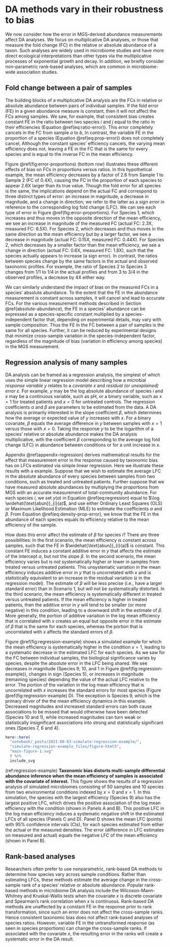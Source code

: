 # DA methods vary in their robustness to bias {#differential-abundance}

<!-- # Differential-abundance methods vary in their robustness to taxonomic bias  -->

We now consider how the error in MGS-derived abundance measurements affect DA analyses.
We focus on multiplicative DA analyses, or those that measure the fold change (FC) in the relative or absolute abundance of a taxon.
Such analyses are widely used in microbiome studies and have more direct ecological interpretations than other types via the multiplicative processes of exponential growth and decay.
In addition, we briefly consider non-parametric rank-based analyses, which are common in microbiome-wide association studies.

## Fold change between a pair of samples

The building blocks of a multiplicative DA analysis are the FCs in relative or absolute abundance between pairs of individual samples.
If the fold error (FE) in a given abundance measure is constant, then it will not affect the FCs among samples.
<!-- Ratios -->
We saw, for example, that consistent bias creates constant FE in the ratio between two species $i$ and $j$ equal to the ratio in their efficiencies (Equation \@ref(eq:ratio-error)).
This error completely cancels in the FC from sample $a$ to $b$,
\begin{align}
  (\#eq:ratio-fc-error)
\underbrace{\frac{\widehat{\text{ratio}}_{i/j}(b)}{\widehat{\text{ratio}}_{i/j}(a)}} _\text{measured FC}
  &= \frac
    {\text{ratio}_{i/j}(b) \cdot \cancel{\text{efficiency}_{i} / {\text{efficiency}_j}}}
    {\text{ratio}_{i/j}(a) \cdot \cancel{\text{efficiency}_{i} / {\text{efficiency}_j}}}
\\[0.5ex]
  &=
  \underbrace{\frac{\text{ratio}_{i/j}(b)}{\text{ratio}_{i/j}(a)}}_\text{actual FC}
  .
\end{align}
<!-- Proportions -->
In contrast, the variable FE in the proportion of a species (Equation \@ref(eq:prop-error)) does not completely cancel,
\begin{align}
  (\#eq:prop-fc-error)
\underbrace{\frac{\widehat{\text{prop}}_{i}(b)}{\widehat{\text{prop}}_{i}(a)}} _\text{measured FC}
  &= \frac
    {\text{prop}_{i}(b) \cdot \cancel{\text{efficiency}_{i}} / {\text{efficiency}_S(b)}}
    {\text{prop}_{i}(a) \cdot \cancel{\text{efficiency}_{i}} / {\text{efficiency}_S(a)}}
\\[0.5ex]
  &=
  \underbrace{\frac{\text{prop}_{i}(b)}{\text{prop}_{i}(a)}}_\text{actual FC}
  \cdot
  \underbrace{\left[\frac{\text{efficiency}_S(b)}{\text{efficiency}_S(a)}\right]^{-1}}_\text{fold error}
  .
\end{align}
Although the constant species' efficiency cancels, the varying mean efficiency does not, leaving a FE in the FC that is the same for every species and is equal to the inverse FC in the mean efficiency.

Figure \@ref(fig:error-proportions) (bottom row) illustrates these different effects of bias on FCs in proportions versus ratios.
In this hypothetical example, the mean efficiency decreases by a factor of 2.6 from Sample 1 to Sample 2 (FC of 0.4X), causing the FC in the proportion of each species to appear 2.6X larger than its true value.
Though the fold error for all species is the same, the implications depend on the actual FC and correspond to three distinct types of error: an increase in magnitude, a decrease in magnitude, and a change in direction; we refer to the latter as a _sign error_ in reference to the corresponding log fold change (LFC).
We can see each type of error in Figure \@ref(fig:error-proportions).
For Species 1, which increases and thus moves in the opposite direction of the mean efficiency, we see an increase in magnitude of the measured FC (actual FC: 2.3X, measured FC: 6.5X).
For Species 2, which decreases and thus moves in the same direction as the mean efficiency but by a larger factor, we see a decrease in magnitude (actual FC: 0.15X, measured FC: 0.44X).
For Species 2, which decreases by a smaller factor than the mean efficiency, we see a change in direction (actual FC: 0.6X, measured FC: 1.8X), such that the species actually appears to increase (a sign error).
In contrast, the ratios between species change by the same factors in the actual and observed taxonomic profiles.
For example, the ratio of Species 2 to Species 3 changes from $1/1$ to $1/4$ in the actual profiles and from $3$ to $3/4$ in the observed profiles, a decrease by 4X either way.

<!-- The ratios in sample 1 are Actual: 1:1:1, Observed: 1:18:6 -->
<!-- The ratios in sample 2 are Actual: 15:1:4, Observed: 5:6:8 -->

We can similarly understand the impact of bias on the measured FCs in a species' absolute abundance.
To the extent that the FE in the abundance measurement is constant across samples, it will cancel and lead to accurate FCs.
For the various measurement methods described in Section \@ref(absolute-abundance), the FE in a species' abundance can be expressed as a species-specific constant multiplied by a species-independent factor that, depending on experimental details, may vary with sample composition.
Thus the FE in the FC between a pair of samples is the same for all species.
Further, it can be reduced by experimental designs that minimize cross-sample variation in the species-independent factor, regardless of the magnitude of bias (variation in efficiency among species) in the MGS measurement.

## Regression analysis of many samples

DA analysis can be framed as a regression analysis, the simplest of which uses the simple linear regression model
\begin{align}
  (\#eq:regression)
  y(a) = \alpha + \beta x(a) + \varepsilon(a),
\end{align}
describing how a microbial _response variable_ $y$ relates to a _covariate_ $x$ and _residual (or unexplained) error_ $\varepsilon$.
For example, $y$ may be the log absolute abundance of species $i$ and $x$ may be a continuous variable, such as pH, or a binary variable, such as $x=1$ for treated patients and $x=0$ for untreated controls.
The regression coefficients $\alpha$ and $\beta$ are parameters to be estimated from the data.
A DA analysis is primarily interested in the slope coefficient $\beta$, which determines how the average or expected value of $y$ increases with $x$.
For a binary covariate, $\beta$ equals the average difference in $y$ between samples with $x=1$ versus those with $x=0$.
Taking the response $y$ to be the logarithm of a species' relative or absolute abundance makes the DA analysis multiplicative, with the coefficient $\beta$ corresponding to the average log fold change (LFC) in abundance between conditions or for a unit increase in $x$.

Appendix \@ref(appendix-regression) derives mathematical results for the effect that measurement error in the response caused by taxonomic bias has on LFCs estimated via simple linear regression.
Here we illustrate these results with a example.
Suppose that we wish to estimate the average LFC in the absolute abundance of every species between samples from two conditions, such as treated and untreated patients.
Further suppose that we have measured absolute abundances by multiplying the proportions from MGS with an accurate measurement of total-community abundance.
For each species $i$, we set $y(a)$ in Equation \@ref(eq:regression) equal to $\log \widehat{\text{abun}}_{i}(a)$, and use either Ordinary Least Squares (OLS) or Maximum Likelihood Estimation (MLE) to estimate the coefficients $\alpha$ and $\beta$.
From Equation \@ref(eq:density-prop-error), we know that the FE in the abundance of each species equals its efficiency relative to the mean efficiency of the sample.

How does this error affect the estimate of $\beta$ for species $i$?
There are three possibilities: 
In the first scenario, the mean efficiency is constant across samples, such that the FE in $\widehat{\text{abun}}_{i}(a)$ is constant.
This constant FE induces a constant additive error in $y$ that affects the estimate of the intercept $\alpha$, but not the slope $\beta$.
In the second scenario, the mean efficiency varies but is not systematically higher or lower in samples from treated versus untreated patients.
This unsystematic variation in the mean efficiency induces additive error in $y$ that is uncorrelated with $x$ and is statistically equivalent to an increase in the residual variation ($\epsilon$ in the regression model).
The estimate of $\beta$ will be less precise (i.e., have a larger standard error) than in Scenario 1, but will not be systematically distorted.
In the third scenario, the mean efficiency is systematically different in treated versus untreated patients.
If the mean efficiency is higher in treated patients, then the additive error in $y$ will tend to be smaller (or more negative) in this condition, leading to a downward shift in the estimate of $\beta$.
More generally, the portion of additive variation in the log mean efficiency that is correlated with $x$ creates an equal but opposite error in the estimate of $\beta$ that is the same for each species, whereas the portion that is uncorrelated with $x$ affects the standard errors of $\beta$.

Figure \@ref(fig:regression-example) shows a simulated example for which the mean efficiency is systematically higher in the condition $x=1$, leading to a systematic decrease in the estimated LFC for each species.
As we saw for the FC between individual samples, the biological significance varies by species, despite the absolute error in the LFC being shared.
We see decreases in magnitude (Species 9, 10, and 1 in Figure \@ref(fig:regression-example)), changes in sign (Species 5), or increases in magnitude (remaining species) depending the value of the actual LFC relative to the error.
The portion of the variation in the log mean efficiency that is uncorrelated with $x$ increases the standard errors for most species (Figure \@ref(fig:regression-example) D).
The exception is Species 9, which is the primary driver of the the mean efficiency dynamics in this example.
Decreased magnitudes and increased standard errors can both cause associations to be missed that would otherwise have been detected (Species 10 and 1), while increased magnitudes can turn weak or statistically insignificant associations into strong and statistically significant ones (Species 7, 6 and 4).

<!-- Figure: Regression example -->

```r
here::here(
  "notebook/_posts/2021-08-03-simulate-regression-example/",
  "simulate-regression-example_files/figure-html5",
  "main-figure-1.svg"
  ) %>%
  include_svg
```

(ref:regression-example) **Taxonomic bias distorts multi-sample differential abundance inference when the mean efficiency of samples is associated with the covariate of interest.** This figure shows the results of a regression analysis of simulated microbiomes consisting of 50 samples and 10 species from two environmental conditions indexed by $x=0$ and $x=1$. In this simulation, the species with the largest efficiency (Species 9) also has the largest positive LFC, which drives the positive association of the log mean efficiency with the condition (shown in Panels A and B). This positive LFC in the log mean efficiency induces a systematic negative shift in the estimated LFCs of all species (Panels C and D). Panel D shows the mean LFC (points) with 95% confidence intervals (CIs), for each species estimated from either the actual or the measured densities. The error (difference in LFC estimates on measured and actual) equals the negative LFC of the mean efficiency (shown in Panel B).

<!-- end Figure -->

## Rank-based analyses 

Researchers often prefer to use nonparametric, rank-based DA methods to determine how species vary across sample conditions.
Rather than estimating LFCs, these methods estimate the average change in the cross-sample rank of a species' relative or absolute abundance.
Popular rank-based methods in microbiome DA analysis include the Wilcoxon-Mann-Whitney and Kruskal-Wallis tests when the covariate $x$ is discrete covariate and Spearman's rank correlation when $x$ is continuous.
Rank-based DA methods are unaffected by a constant FE in the response prior to rank transformation, since such an error does not affect the cross-sample ranks.
Hence consistent taxonomic bias does not affect rank-based analyses of species ratios.
However, variable FE in the untransformed response (as seen in species proportions) can change the cross-sample ranks.
If associated with the covariate $x$, the resulting error in the ranks will create a systematic error in the DA result.
